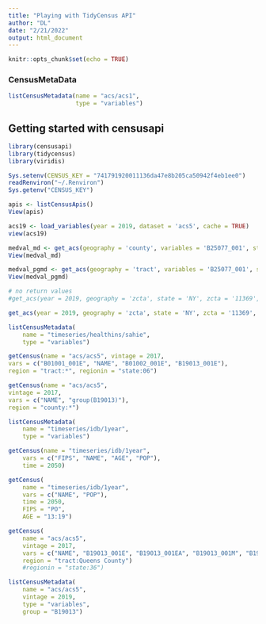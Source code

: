 ```yaml
---
title: "Playing with TidyCensus API"
author: "DL"
date: "2/21/2022"
output: html_document
---
```


```r
knitr::opts_chunk$set(echo = TRUE)
```


### CensusMetaData

```r
listCensusMetadata(name = "acs/acs1",
                   type = "variables")
```


## Getting started with censusapi
```r
library(censusapi)
library(tidycensus)
library(viridis)
```

```r
Sys.setenv(CENSUS_KEY = "741791920011136da47e8b205ca50942f4eb1ee0")
readRenviron("~/.Renviron")
Sys.getenv("CENSUS_KEY")
```

```r
apis <- listCensusApis()
View(apis)
```

```r
acs19 <- load_variables(year = 2019, dataset = 'acs5', cache = TRUE)
view(acs19)
```

```r
medval_md <- get_acs(geography = 'county', variables = 'B25077_001', state = 'MD', survey = 'acs5')
View(medval_md)
```

```r
medval_pgmd <- get_acs(geography = 'tract', variables = 'B25077_001', state = 'MD', county = 033, survey = 'acs5')
View(medval_pgmd)
```

```r
# no return values
#get_acs(year = 2019, geography = 'zcta', state = 'NY', zcta = '11369', variables = 'B08006_001', survey = 'acs1')

```

```r
get_acs(year = 2019, geography = 'zcta', state = 'NY', zcta = '11369', variables = 'B08006_001')
```


```r
listCensusMetadata(
    name = "timeseries/healthins/sahie", 
    type = "variables")
```

```r
getCensus(name = "acs/acs5", vintage = 2017,
vars = c("B01001_001E", "NAME", "B01002_001E", "B19013_001E"),
region = "tract:*", regionin = "state:06")
```

```r
getCensus(name = "acs/acs5",
vintage = 2017,
vars = c("NAME", "group(B19013)"),
region = "county:*")
```


```r
listCensusMetadata(
    name = "timeseries/idb/1year", 
    type = "variables")
```

```r
getCensus(name = "timeseries/idb/1year",
    vars = c("FIPS", "NAME", "AGE", "POP"),
    time = 2050) 
```

```r
getCensus(
    name = "timeseries/idb/1year",
    vars = c("NAME", "POP"),
    time = 2050,
    FIPS = "PO",
    AGE = "13:19")
```


```r
getCensus(
    name = "acs/acs5",
    vintage = 2017, 
    vars = c("NAME", "B19013_001E", "B19013_001EA", "B19013_001M", "B19013_001MA"), 
    region = "tract:Queens County")
    #regionin = "state:36")
```

```r
listCensusMetadata(
    name = "acs/acs5",
    vintage = 2019,
    type = "variables",
    group = "B19013")
```

